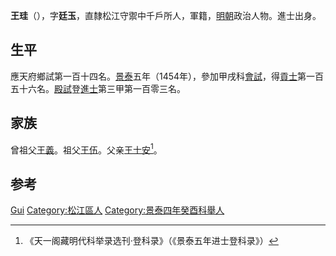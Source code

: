 {{Otheruses|other=名为王珪的其他人物|王珪}}
{{Otheruses|other=名为王廷玉的其他人物|王廷玉}}

'''王珪'''（{{bd|1425年||？}}），字'''廷玉'''，直隸松江守禦中千戶所人，軍籍，[[明朝|明朝]]政治人物。進士出身。

== 生平 ==
應天府鄉試第一百十四名。[[景泰|景泰]]五年（1454年），參加甲戌科[[會試|會試]]，得[[貢士|貢士]]第一百五十六名。[[殿試|殿試]]登[[進士|進士]]第三甲第一百零三名。

== 家族 ==
曾祖父[[王義|王義]]。祖父[[王伍|王伍]]。父亲[[王士安|王士安]]<ref>《天一阁藏明代科举录选刊·登科录》（《景泰五年进士登科录》）</ref>。

== 参考 ==
{{reflist}}

{{景泰五年甲戌科殿試金榜}}
{{Authority control}}

{{DEFAULTSORT:Wang王}}
[[Category:王姓|Gui]]
[[Category:松江區人|Category:松江區人]]
[[Category:景泰四年癸酉科舉人|Category:景泰四年癸酉科舉人]]


{{明朝人物小作品}}